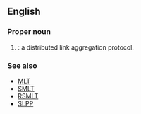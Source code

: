 ==English==

===Proper noun===
{{en-proper noun}}

# {{lb|en|computing}} {{init of|en|{{w|Distributed Split Multi-Link Trunking}}|nodot=1}}: a distributed link aggregation protocol.

===See also===
* [[MLT]]
* [[SMLT]]
* [[RSMLT]]
* [[SLPP]]
